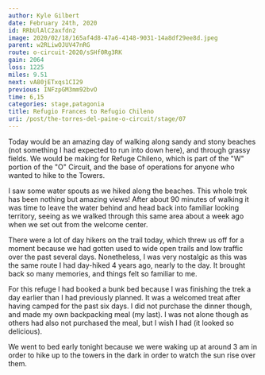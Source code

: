 ```yaml
---
author: Kyle Gilbert
date: February 24th, 2020
id: RRbUlAlC2axfdn2
image: 2020/02/18/165af4d8-47a6-4148-9031-14a8df29ee8d.jpeg
parent: w2RLiwOJUV47nRG
route: o-circuit-2020/sSHf0Rg3RK
gain: 2064
loss: 1225
miles: 9.51
next: vA80jETxqs1CI29
previous: INFzpGM3mm92bvO
time: 6,15
categories: stage,patagonia
title: Refugio Frances to Refugio Chileno
uri: /post/the-torres-del-paine-o-circuit/stage/07
---
```


<Stats />

<Route />

Today would be an amazing day of walking along sandy and stony beaches (not
something I had expected to run into down here), and through grassy fields. We
would be making for Refuge Chileno, which is part of the "W" portion of the "O"
Circuit, and the base of operations for anyone who wanted to hike to the Towers.

I saw some water spouts as we hiked along the beaches. This whole trek has been
nothing but amazing views! After about 90 minutes of walking it was time to
leave the water behind and head back into familiar looking territory, seeing as
we walked through this same area about a week ago when we set out from the
welcome center.

There were a lot of day hikers on the trail today, which threw us off for a
moment because we had gotten used to wide open trails and low traffic over the
past several days. Nonetheless, I was very nostalgic as this was the same
route I had day-hiked 4 years ago, nearly to the day. It brought back so many
memories, and things felt so familiar to me.

For this refuge I had booked a bunk bed because I was finishing the trek a day
earlier than I had previously planned. It was a welcomed treat after having
camped for the past six days. I did not purchase the dinner though, and made
my own backpacking meal (my last). I was not alone though as others had also
not purchased the meal, but I wish I had (it looked so delicious).

We went to bed early tonight because we were waking up at around 3 am in order
to hike up to the towers in the dark in order to watch the sun rise over them.

